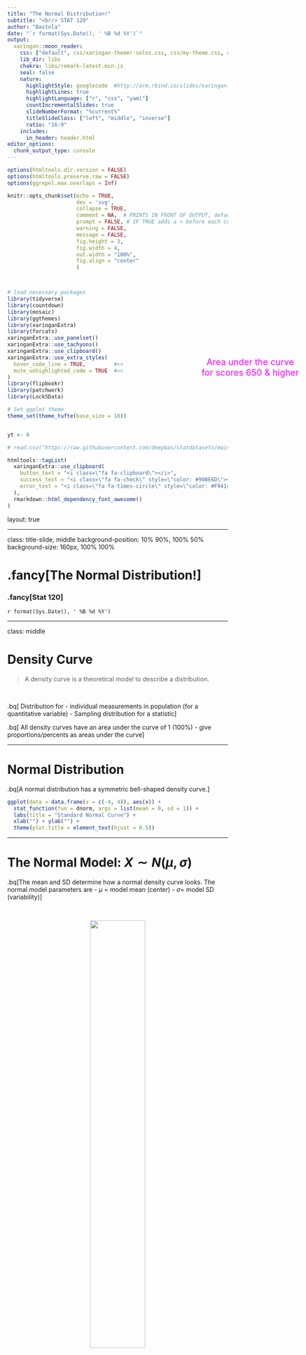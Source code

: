 ```yaml
---
title: "The Normal Distribution!"
subtitle: "<br/> STAT 120"
author: "Bastola"
date: "`r format(Sys.Date(), ' %B %d %Y')`"
output:
  xaringan::moon_reader:
    css: ["default", css/xaringan-themer-solns.css, css/my-theme.css, css/my-font.css]
    lib_dir: libs
    chakra: libs/remark-latest.min.js
    seal: false
    nature:
      highlightStyle: googlecode  #http://arm.rbind.io/slides/xaringan.html#77 # idea, magula, googlecode, default
      highlightLines: true
      highlightLanguage: ["r", "css", "yaml"]
      countIncrementalSlides: true
      slideNumberFormat: "%current%"
      titleSlideClass: ["left", "middle", "inverse"]
      ratio: "16:9"
    includes:
      in_header: header.html  
editor_options: 
  chunk_output_type: console
---
```



```r
options(htmltools.dir.version = FALSE)
options(htmltools.preserve.raw = FALSE)
options(ggrepel.max.overlaps = Inf)

knitr::opts_chunk$set(echo = TRUE, 
                      dev = 'svg',
                      collapse = TRUE, 
                      comment = NA,  # PRINTS IN FRONT OF OUTPUT, default is '##' which comments out output
                      prompt = FALSE, # IF TRUE adds a > before each code input
                      warning = FALSE, 
                      message = FALSE,
                      fig.height = 3, 
                      fig.width = 4,
                      out.width = "100%",
                      fig.align = "center"
                      )



# load necessary packages
library(tidyverse)
library(countdown)
library(mosaic)
library(ggthemes)
library(xaringanExtra)
library(forcats)
xaringanExtra::use_panelset()
xaringanExtra::use_tachyons()
xaringanExtra::use_clipboard()
xaringanExtra::use_extra_styles(
  hover_code_line = TRUE,         #<<
  mute_unhighlighted_code = TRUE  #<<
)
library(flipbookr)
library(patchwork)
library(Lock5Data)

# Set ggplot theme
theme_set(theme_tufte(base_size = 10))


yt <- 0

# read.csv("https://raw.githubusercontent.com/deepbas/statdatasets/main/APM_DougEvansCases.csv")

```



```r
htmltools::tagList(
  xaringanExtra::use_clipboard(
    button_text = "<i class=\"fa fa-clipboard\"></i>",
    success_text = "<i class=\"fa fa-check\" style=\"color: #90BE6D\"></i>",
    error_text = "<i class=\"fa fa-times-circle\" style=\"color: #F94144\"></i>"
  ),
  rmarkdown::html_dependency_font_awesome()
)
```


layout: true
  
<!-- <div class="my-footer"><span>Stat 230</span></div> -->
<!-- this adds the link footer to all slides, depends on my-footer class in css-->

---

class: title-slide, middle
<!-- background-image: url("assets/title-image2.jpg") -->
background-position: 10% 90%, 100% 50%
background-size: 160px, 100% 100%

# .fancy[The Normal Distribution!]

### .fancy[Stat 120]

`r format(Sys.Date(), ' %B %d %Y')`


---

class: middle

# Density Curve

> A density curve is a theoretical model to describe a distribution.

<br>

.bq[
Distribution for 
- individual measurements in population (for a quantitative variable)
- Sampling distribution for a statistic
]

.bq[
All density curves have an area under the curve of 1 (100%)
- give proportions/percents as areas under the curve
]

---

# Normal Distribution

.bq[A normal distribution has a symmetric bell-shaped density curve.]

```r
ggplot(data = data.frame(x = c(-4, 4)), aes(x)) + 
  stat_function(fun = dnorm, args = list(mean = 0, sd = 1)) +
  labs(title = "Standard Normal Curve") +
  xlab("") + ylab("") + 
  theme(plot.title = element_text(hjust = 0.5))
```


---

# The Normal Model: $X \sim N(\mu, \sigma)$

.bq[The mean and SD determine how a normal density curve looks.
The normal model parameters are
- $\mu$ = model mean (center)
- $\sigma=$ model SD (variability)
]

<br>

<center>
<img src="images/day14-1.png" width="50%" height="50%"> <br>
</center>

---

# What proportion of people score above 650?

```r
x <- seq(from = 300, to = 900, by = 0.1)
y <- dnorm(x, mean = 580, sd = 70)
ggplot(data = data.frame(x, y), aes(x = x, y = y)) +
  geom_line(color = "blue") +
  geom_polygon(data = data.frame(x = c(650, x[x >= 650], 650), y = c(0, y[x >= 650], 0)),
              aes(x = x, y = y), fill = "red", alpha = 0.5) +
  theme(axis.title.y = element_blank(),
        axis.text.y = element_blank(),
        axis.ticks.y = element_blank())
```


<center>
<div style="position: absolute; top: 20%; left: 70%;">
<span style="content: '\2192'; font-size: 20px; color: #FF00FF; text-align: center; white-space: pre-line;">
  <p>Area under the curve <br> for scores 650 & higher</p>
</span>
</div>
</center>

---

# How can we find areas under a normal density?


```r
x <- seq(from = 300, to = 900, by = 0.1)
y <- dnorm(x, mean = 580, sd = 70)
ggplot(data = data.frame(x, y), aes(x = x, y = y)) +
  geom_line(color = "blue") +
  geom_polygon(data = data.frame(x = c(500, x[x >= 500 & x <= 700], 700), y = c(0, y[x >= 500 & x <= 700], 0)),
              aes(x = x, y = y), fill = "#346B5A", alpha = 0.5) +
  theme(axis.title.y = element_blank(),
        axis.text.y = element_blank(),
        axis.ticks.y = element_blank(),
        axis.text.x = element_blank(),
        axis.ticks.x = element_blank(),
        axis.title.x = element_blank()) +
  annotate("text", x = 500, y = -0.0001, label = "a") +
  annotate("text", x = 700, y = -0.0001, label = "b")
```



\begin{align*}
\text { Area }=\int_a^b \frac{1}{\sqrt{2 \pi} \sigma} e^{-\frac{(x-\mu)^2}{2 \sigma^2}} d x
\end{align*}

---

# StatKey – Verbal SAT population 

<center>
<img src="images/day14-2.png" width="70%" height="50%"> <br>
</center>

---

# StatKey – Verbal SAT population

<center>
<img src="images/day14-3.png" width="50%" height="50%"> <br>
</center>

---

```r
library(gridExtra)
x <- seq(from = 300, to = 900, by = 0.1)
y <- dnorm(x, mean = 580, sd = 70)
p1 <- ggplot(data = data.frame(x, y), aes(x = x, y = y)) +
  geom_line(color = "blue") +
  geom_polygon(data = data.frame(x = c(510, x[x >= 510 & x <= 650], 650), y = c(0, y[x >= 510 & x <= 650], 0)),
              aes(x = x, y = y), fill = "maroon", alpha = 0.5) +
  theme(axis.title.y = element_blank(),
        axis.text.y = element_blank(),
        axis.ticks.y = element_blank(),
        axis.title.x = element_blank(),
        axis.text.x = element_text(size = 5)) +
    scale_x_continuous(breaks = seq(300, 900, by = 50)) 
 

x <- seq(from = 0, to = 1, by = 0.01)
y <- dnorm(x, mean = 0.5, sd = 0.1)
p2 <- ggplot(data = data.frame(x, y), aes(x = x, y = y)) +
  geom_line(color = "blue") +
  geom_polygon(data = data.frame(x = c(0.4, x[x >= 0.4 & x <= 0.6], 0.6), y = c(0, y[x >= 0.4 & x <= 0.6], 0)),
              aes(x = x, y = y), fill = "maroon", alpha = 0.5) +
    theme(axis.title.y = element_blank(),
        axis.text.y = element_blank(),
        axis.ticks.y = element_blank(),
        axis.title.x = element_blank(),
        axis.text.x = element_text(size = 6)) +
    scale_x_continuous(breaks = seq(0, 1, by = 0.1)) 
 



x <- seq(from = 25, to = 32, by = 0.1)
y <- dnorm(x, mean = 29.1, sd = 0.9)
p3 <- ggplot(data = data.frame(x, y), aes(x = x, y = y)) +
  geom_line(color = "blue") +
  geom_polygon(data = data.frame(x = c(28.2, x[x >= 28.2 & x <= 30], 30), y = c(0, y[x >= 28.2 & x <= 30], 0)),
              aes(x = x, y = y), fill = "maroon", alpha = 0.5) +
    theme(axis.title.y = element_blank(),
        axis.text.y = element_blank(),
        axis.ticks.y = element_blank(),
        axis.title.x = element_blank(),
        axis.text.x = element_text(size = 6)) +
    scale_x_continuous(breaks = seq(25.4, 31.9, by = 0.9)) 
 




x <- seq(from = -25, to = 26, by = 1)
y <- dnorm(x, mean = 0, sd = 5)
p4 <- ggplot(data = data.frame(x, y), aes(x = x, y = y)) +
  geom_line(color = "blue") +
  geom_polygon(data = data.frame(x = c(-5, x[x >= -5 & x <= 5], 5), y = c(0, y[x >= -5 & x <= 5], 0)),
              aes(x = x, y = y), fill = "maroon", alpha = 0.5) +
   theme(axis.title.y = element_blank(),
        axis.text.y = element_blank(),
        axis.ticks.y = element_blank(),
        axis.title.x = element_blank(),
        axis.text.x = element_text(size = 6)) +
    scale_x_continuous(breaks = seq(-24, 24, by = 4)) 
 


grid.arrange(p1, p2, p3, p4, ncol = 2)

```

---

# Connecting any Normal model to the standard normal model

```r
x <- seq(from = 300, to = 900, by = 0.1)
y <- dnorm(x, mean = 580, sd = 70)
p1 <- ggplot(data = data.frame(x, y), aes(x = x, y = y)) +
  geom_line(color = "blue") +
  geom_polygon(data = data.frame(x = c(300, x[x <= 440], 440), y = c(0, y[x <= 440], 0)),
              aes(x = x, y = y), fill = "red", alpha = 0.5) +
  theme(axis.title.y = element_blank(),
        axis.text.y = element_blank(),
        axis.ticks.y = element_blank(),
                axis.text.x = element_text(size = 5)) +
  scale_x_continuous(breaks = seq(340, 870, by = 50)) +
   labs(x = "X")


x <- (x - 580)/70
y <- dnorm(x)

p2 <-  ggplot(data = data.frame(x, y), aes(x = x, y = y)) +
  geom_line(color = "blue") +
  geom_polygon(data = data.frame(x = c(-4, x[x <= -2], -2), y = c(0, y[x <= -2], 0)),
              aes(x = x, y = y), fill = "red", alpha = 0.5) +
  theme(axis.title.y = element_blank(),
        axis.text.y = element_blank(),
        axis.ticks.y = element_blank(),
                axis.text.x = element_text(size = 5)) +
  scale_x_continuous(breaks = seq(-4, 4, by = 1)) +
  labs(x = "Z")



grid.arrange(p1, p2, ncol = 2)


```


---

# Big question

.bq[
When have we already been using normal models??
- Bootstrap distributions – get confidence intervals if a bootstrap distribution is roughly bell-shaped
- Randomization distributions – many of these are bell-shaped. 

- Normal models play a huge role in statistical inference.

- If we know the (bootstrap/randomization) standard error* then we can just use a normal model rather than a resampling model (which requires more computational effort)
]


---

class: action

# <i class="fa fa-pencil-square-o" style="font-size:48px;color:purple">&nbsp;Your&nbsp;Turn&nbsp;`r (yt <- yt + 1)`</i>    

.pull-left-40[
![](https://media.giphy.com/media/RKApDdwsQ6jkwd6RNn/giphy.gif)
]
.pull-right-60[
<br>
.bq[

Randomly choose a letter from A B C D E and write it down (don’t show anyone!)

Find a partner, telepathically communicate your letter (no auditory or visual clues!) and have them guess your
letter.

Repeat a couple of times then switch roles.


]

.out-t[How often did you guess correctly?]
]

`r countdown(minutes = 5, seconds = 00, top = 0 , color_background = "inherit", padding = "3px 4px", font_size = "2em")`

